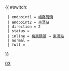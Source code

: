 {{ #switch: {{{format|}}}
  | endpoint1 = [[梅窩碼頭]]
  | endpoint2 = [[東涌站巴士總站|東涌站]]
  | direction = 2
  | status = 
  | inline = [[梅窩碼頭]] ↔ [[東涌站巴士總站|東涌站]]
  | normal =
  | full =
}}<noinclude>[[Category:新大嶼山巴士路線模板|03]]</noinclude>
